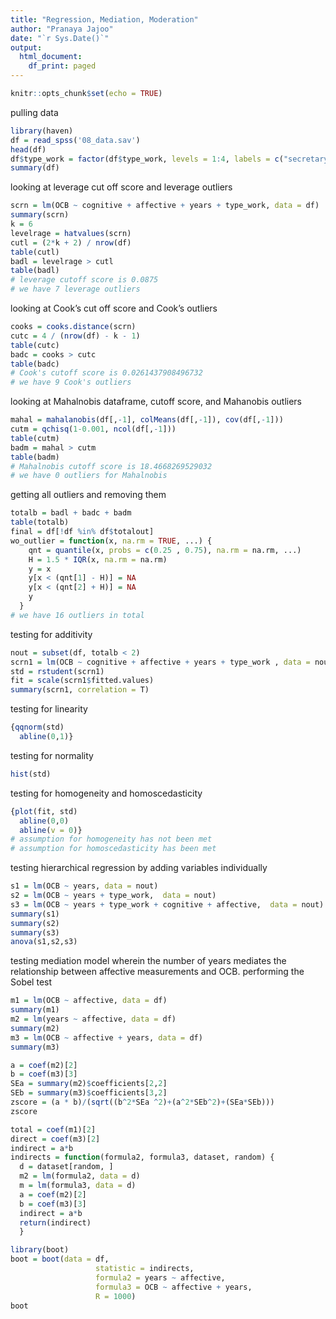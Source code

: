 ```yaml
---
title: "Regression, Mediation, Moderation"
author: "Pranaya Jajoo"
date: "`r Sys.Date()`"
output:
  html_document:
    df_print: paged
---
```


```r
knitr::opts_chunk$set(echo = TRUE)
```

pulling data
```r
library(haven)
df = read_spss('08_data.sav')
head(df)
df$type_work = factor(df$type_work, levels = 1:4, labels = c("secretary","assistant","manager","boss"))
summary(df)
```

looking at leverage cut off score and leverage outliers
```r
scrn = lm(OCB ~ cognitive + affective + years + type_work, data = df)
summary(scrn)
k = 6
levelrage = hatvalues(scrn)
cutl = (2*k + 2) / nrow(df)
table(cutl)
badl = levelrage > cutl
table(badl)
# leverage cutoff score is 0.0875
# we have 7 leverage outliers
```

looking at Cook's cut off score and Cook's outliers
```r
cooks = cooks.distance(scrn)
cutc = 4 / (nrow(df) - k - 1)
table(cutc)
badc = cooks > cutc
table(badc)
# Cook's cutoff score is 0.0261437908496732
# we have 9 Cook's outliers 
```

looking at Mahalnobis dataframe, cutoff score, and Mahanobis outliers
```r
mahal = mahalanobis(df[,-1], colMeans(df[,-1]), cov(df[,-1]))
cutm = qchisq(1-0.001, ncol(df[,-1]))
table(cutm)
badm = mahal > cutm
table(badm)
# Mahalnobis cutoff score is 18.4668269529032
# we have 0 outliers for Mahalnobis
```

getting all outliers and removing them
```r
totalb = badl + badc + badm
table(totalb)
final = df[!df %in% df$totalout]
wo_outlier = function(x, na.rm = TRUE, ...) {
    qnt = quantile(x, probs = c(0.25 , 0.75), na.rm = na.rm, ...) 
    H = 1.5 * IQR(x, na.rm = na.rm)
    y = x
    y[x < (qnt[1] - H)] = NA
    y[x < (qnt[2] + H)] = NA
    y
  }
# we have 16 outliers in total
```

testing for additivity 
```r
nout = subset(df, totalb < 2)
scrn1 = lm(OCB ~ cognitive + affective + years + type_work , data = nout)
std = rstudent(scrn1)
fit = scale(scrn1$fitted.values)
summary(scrn1, correlation = T)
```

testing for linearity
```r
{qqnorm(std)
  abline(0,1)}
```

testing for normality
```r
hist(std)
```

testing for homogeneity and homoscedasticity
```r
{plot(fit, std)
  abline(0,0)
  abline(v = 0)}
# assumption for homogeneity has not been met
# assumption for homoscedasticity has been met
```

testing hierarchical regression by adding variables individually    
```r
s1 = lm(OCB ~ years, data = nout)
s2 = lm(OCB ~ years + type_work,  data = nout)
s3 = lm(OCB ~ years + type_work + cognitive + affective,  data = nout)
summary(s1)
summary(s2)
summary(s3)
anova(s1,s2,s3)
```

testing mediation model wherein the number of years mediates the relationship between affective measurements and OCB. performing the Sobel test
```r
m1 = lm(OCB ~ affective, data = df)
summary(m1)
m2 = lm(years ~ affective, data = df)
summary(m2)
m3 = lm(OCB ~ affective + years, data = df)
summary(m3)

a = coef(m2)[2]
b = coef(m3)[3]
SEa = summary(m2)$coefficients[2,2]
SEb = summary(m3)$coefficients[3,2]
zscore = (a * b)/(sqrt((b^2*SEa ^2)+(a^2*SEb^2)+(SEa*SEb)))
zscore

total = coef(m1)[2]
direct = coef(m3)[2]
indirect = a*b
indirects = function(formula2, formula3, dataset, random) {
  d = dataset[random, ]
  m2 = lm(formula2, data = d)
  m = lm(formula3, data = d)
  a = coef(m2)[2]
  b = coef(m3)[3]
  indirect = a*b
  return(indirect)
  }

library(boot)
boot = boot(data = df,
                   statistic = indirects,
                   formula2 = years ~ affective,
                   formula3 = OCB ~ affective + years,
                   R = 1000)
boot
```


